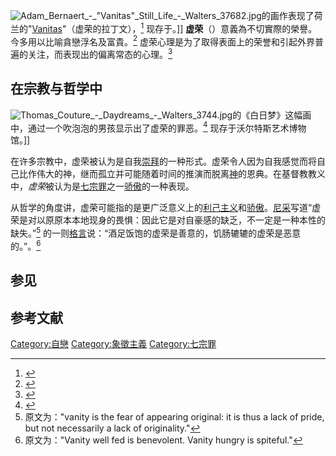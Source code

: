 {{About||电子游戏|虚荣 (游戏)}}
[[File:Adam_Bernaert_-_"Vanitas"_Still_Life_-_Walters_37682.jpg|thumb]]的画作表现了荷兰的"[[虚空派|Vanitas]]"（虚荣的拉丁文），<ref>{{cite web |publisher= The Walters Art Museum |url= http://art.thewalters.org/detail/369 |title= Vanitas" Still Life |access-date= 2016-03-25 |archive-url= https://web.archive.org/web/20130514231236/http://art.thewalters.org/detail/369 |archive-date= 2013-05-14 |dead-url= yes }}</ref> 现存于{{le|沃尔特斯艺术博物馆|The Walters Art Museum}}。]]
'''虚荣'''（{{lang-en|Vanity}}）意義為不切實際的榮譽。今多用以比喻貪戀浮名及富貴。<ref>{{cite web|author1=汉典|title=词语“虚荣”的解释|url=http://www.zdic.net/c/a/a6/193976.htm|website=zdic.net|accessdate=2016-03-25|archive-date=2019-05-14|archive-url=https://web.archive.org/web/20190514112450/http://www.zdic.net/c/a/a6/193976.htm|dead-url=no}}</ref> 虚荣心理是为了取得表面上的荣誉和引起外界普遍的关注，而表现出的偏离常态的心理。<ref>{{cite journal|author1=冯志颖|title=虚荣心理|journal=开卷有益: 求医问药|year=2009|issue=5|pages=24-25}}</ref>

==在宗教与哲学中==

[[File:Thomas_Couture_-_Daydreams_-_Walters_3744.jpg|thumb]]的《白日梦》这幅画中，通过一个吹泡泡的男孩显示出了虚荣的罪恶。<ref>{{cite web |publisher= The Walters Art Museum |url= http://art.thewalters.org/detail/12349 |title= Daydreams |access-date= 2016-03-25 |archive-url= https://web.archive.org/web/20130514231242/http://art.thewalters.org/detail/12349 |archive-date= 2013-05-14 |dead-url= yes }}</ref> 现存于沃尔特斯艺术博物馆。]]

在许多宗教中，虚荣被认为是自我[[偶像崇拜|崇拜]]的一种形式。虚荣令人因为自我感觉而将自己比作伟大的神，继而孤立并可能随着时间的推演而脱离[[神_(一神教)|神]]的恩典。在基督教教义中，''虚荣''被认为是[[七宗罪|七宗罪]]之一[[骄傲|骄傲]]的一种表现。

从哲学的角度讲，虚荣可能指的是更广泛意义上的[[利己主义|利己主义]]和[[骄傲|骄傲]]。[[弗里德里希·尼采|尼采]]写道“虚荣是对以原原本本地现身的畏惧：因此它是对自豪感的缺乏，不一定是一种本性的缺失。”<ref>原文为："vanity is the fear of appearing original: it is thus a lack of pride, but not necessarily a lack of originality."</ref> {{le|马松·库利|Mason Cooley}}的一则[[格言|格言]]说：“酒足饭饱的虚荣是善意的，饥肠辘辘的虚荣是恶意的。”。<ref>原文为："Vanity well fed is benevolent. Vanity hungry is spiteful."</ref>

==参见==
{{wikiquote}}
{{wiktionary}}
{{Commons category|Vanity}}
{{Columns-list|3|
* [[自利性偏差|自利性偏差]]
* [[自大狂|自大狂]]
* [[鄧寧-克魯格效應|鄧寧-克魯格效應]]
* [[骄傲|骄傲]]
* [[傲慢|傲慢]]
* [[自戀|自戀]]
* [[自私|自私]]
* [[虚空派|虚空派]]
* [[浮華世界_(消歧義)|浮華世界 (消歧義)]]
* [[虚荣之火|虚荣之火]]
* {{le|性感资本|Erotic capital}}
* {{le|自费美术馆|Vanity gallery}}
* [[吹噓|吹噓]]
*[[古董鑑定詐騙|古董鑑定詐騙]]
}}

==参考文献==
{{reflist|colwidth=30em}}

[[Category:自戀|Category:自戀]]
[[Category:象徵主義|Category:象徵主義]]
[[Category:七宗罪|Category:七宗罪]]